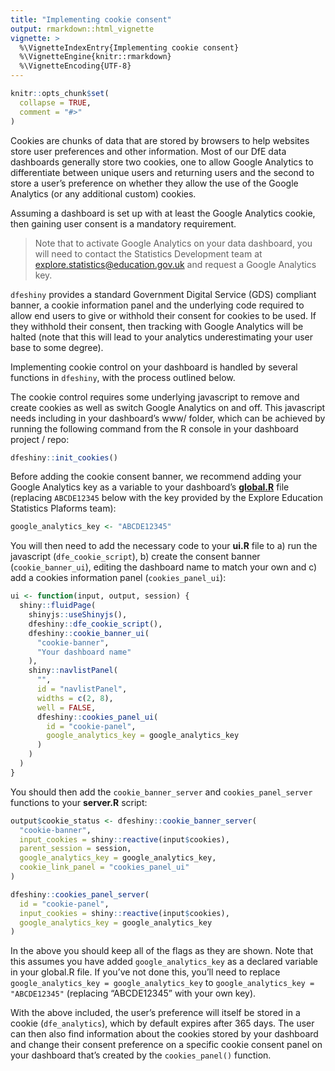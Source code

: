 ```yaml
---
title: "Implementing cookie consent"
output: rmarkdown::html_vignette
vignette: >
  %\VignetteIndexEntry{Implementing cookie consent}
  %\VignetteEngine{knitr::rmarkdown}
  %\VignetteEncoding{UTF-8}
---
```


```r
knitr::opts_chunk$set(
  collapse = TRUE,
  comment = "#>"
)
```

Cookies are chunks of data that are stored by browsers to help websites store 
user preferences and other information. Most of our DfE data dashboards 
generally store two cookies, one to allow Google Analytics to differentiate 
between unique users and returning users and the second to store a user's 
preference on whether they allow the use of the Google Analytics (or any 
additional custom) cookies.

Assuming a dashboard is set up with at least the Google Analytics cookie, then 
gaining user consent is a mandatory requirement.

> Note that to activate Google Analytics on your data dashboard, you will need 
to contact the Statistics Development team at 
[explore.statistics@education.gov.uk](mailto:explore.statistics@education.gov.uk) and request a Google Analytics key.

`dfeshiny` provides a standard Government Digital Service (GDS) compliant 
banner, a cookie information panel and the underlying code required to allow end 
users to give or withhold their consent for cookies to be used. If they withhold 
their consent, then tracking with Google Analytics will be halted (note that 
this will lead to your analytics underestimating your user base to some degree).

Implementing cookie control on your dashboard is handled by several functions 
in `dfeshiny`, with the process outlined below.

The cookie control requires some underlying javascript to remove and create 
cookies as well as switch Google Analytics on and off. This javascript needs 
including in your dashboard's www/ folder, which can be achieved by running the 
following command from the R console in your dashboard project / repo:

```r
dfeshiny::init_cookies()
```

Before adding the cookie consent banner, we recommend adding your Google 
Analytics key as a variable to your dashboard's **[global.R](https://github.com/dfe-analytical-services/dfeshiny/blob/cookie-module/tests/test_dashboard/global.R)**
file (replacing `ABCDE12345` below with the key provided by the Explore Education Statistics Plaforms team):

```r
google_analytics_key <- "ABCDE12345"
```

You will then need to add the necessary code to your **ui.R** file to a) run the 
javascript (`dfe_cookie_script`), b) create the consent banner 
(`cookie_banner_ui`), editing the dashboard name to match your own and c) add a cookies information panel 
(`cookies_panel_ui`):


```r
ui <- function(input, output, session) {
  shiny::fluidPage(
    shinyjs::useShinyjs(),
    dfeshiny::dfe_cookie_script(),
    dfeshiny::cookie_banner_ui(
      "cookie-banner",
      "Your dashboard name"
    ),
    shiny::navlistPanel(
      "",
      id = "navlistPanel",
      widths = c(2, 8),
      well = FALSE,
      dfeshiny::cookies_panel_ui(
        id = "cookie-panel",
        google_analytics_key = google_analytics_key
      )
    )
  )
}
```

You should then add the `cookie_banner_server` and `cookies_panel_server` 
functions to your **server.R** script:

```r
output$cookie_status <- dfeshiny::cookie_banner_server(
  "cookie-banner",
  input_cookies = shiny::reactive(input$cookies),
  parent_session = session,
  google_analytics_key = google_analytics_key,
  cookie_link_panel = "cookies_panel_ui"
)

dfeshiny::cookies_panel_server(
  id = "cookie-panel",
  input_cookies = shiny::reactive(input$cookies),
  google_analytics_key = google_analytics_key
)
```

In the above you should keep all of the flags as they are shown. Note that this 
assumes you have added `google_analytics_key` as a declared variable in your 
global.R file. If you've not done this, you'll need to replace 
`google_analytics_key = google_analytics_key` to 
`google_analytics_key = "ABCDE12345"` (replacing "ABCDE12345" with your own 
key).

With the above included, the user's preference will itself be stored in a
cookie (`dfe_analytics`), which by default expires after 365 days. The user can
then also find information about the cookies stored by your dashboard and change 
their consent preference on a specific cookie consent panel on your dashboard 
that's created by the `cookies_panel()` function.
